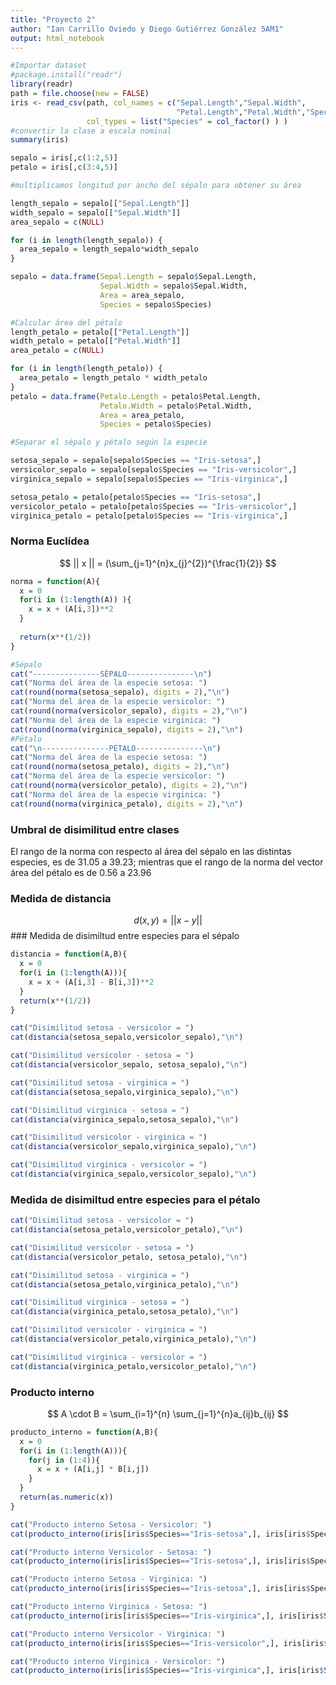 ```yaml
---
title: "Proyecto 2"
author: "Ian Carrillo Oviedo y Diego Gutiérrez González 5AM1"
output: html_notebook
---
```


 

```r

#Importar dataset
#package.install("readr")
library(readr)
path = file.choose(new = FALSE)
iris <- read_csv(path, col_names = c("Sepal.Length","Sepal.Width",
                                     "Petal.Length","Petal.Width","Species"),
                 col_types = list("Species" = col_factor() ) )
#convertir la clase a escala nominal
summary(iris)

```

```r
sepalo = iris[,c(1:2,5)]
petalo = iris[,c(3:4,5)]

#multiplicamos longitud por ancho del sépalo para obtener su área

length_sepalo = sepalo[["Sepal.Length"]]
width_sepalo = sepalo[["Sepal.Width"]]
area_sepalo = c(NULL)

for (i in length(length_sepalo)) {
  area_sepalo = length_sepalo*width_sepalo
}

sepalo = data.frame(Sepal.Length = sepalo$Sepal.Length,
                    Sepal.Width = sepalo$Sepal.Width,
                    Area = area_sepalo,
                    Species = sepalo$Species)

#Calcular área del pétalo
length_petalo = petalo[["Petal.Length"]]
width_petalo = petalo[["Petal.Width"]]
area_petalo = c(NULL)

for (i in length(length_petalo)) {
  area_petalo = length_petalo * width_petalo
}
petalo = data.frame(Petalo.Length = petalo$Petal.Length,
                    Petalo.Width = petalo$Petal.Width,
                    Area = area_petalo,
                    Species = petalo$Species)

#Separar el sépalo y pétalo según la especie

setosa_sepalo = sepalo[sepalo$Species == "Iris-setosa",]
versicolor_sepalo = sepalo[sepalo$Species == "Iris-versicolor",]
virginica_sepalo = sepalo[sepalo$Species == "Iris-virginica",]

setosa_petalo = petalo[petalo$Species == "Iris-setosa",]
versicolor_petalo = petalo[petalo$Species == "Iris-versicolor",]
virginica_petalo = petalo[petalo$Species == "Iris-virginica",]


```

### **Norma Euclídea**

$$
  || x || = (\sum_{j=1}^{n}x_{j}^{2})^{\frac{1}{2}}
$$
```r
norma = function(A){
  x = 0
  for(i in (1:length(A)) ){
    x = x + (A[i,3])**2
  }
  
  return(x**(1/2))
}

#Sépalo
cat("---------------SÉPALO---------------\n")
cat("Norma del área de la especie setosa: ")
cat(round(norma(setosa_sepalo), digits = 2),"\n")
cat("Norma del área de la especie versicolor: ")
cat(round(norma(versicolor_sepalo), digits = 2),"\n")
cat("Norma del área de la especie virginica: ")
cat(round(norma(virginica_sepalo), digits = 2),"\n")
#Pétalo
cat("\n---------------PÉTALO---------------\n")
cat("Norma del área de la especie setosa: ")
cat(round(norma(setosa_petalo), digits = 2),"\n")
cat("Norma del área de la especie versicolor: ")
cat(round(norma(versicolor_petalo), digits = 2),"\n")
cat("Norma del área de la especie virginica: ")
cat(round(norma(virginica_petalo), digits = 2),"\n")
```
### **Umbral de disimilitud entre clases**

El rango de la norma con respecto al área del sépalo en las distintas especies, es de 31.05 a 39.23; mientras que el rango de la norma del vector área del pétalo es de 0.56 a 23.96

### **Medida de distancia**

$$
d(x,y)=||x-y||
$$
### Medida de disimiltud entre especies para el sépalo
```r
distancia = function(A,B){
  x = 0
  for(i in (1:length(A))){
    x = x + (A[i,3] - B[i,3])**2
  }
  return(x**(1/2))
}

cat("Disimilitud setosa - versicolor = ")
cat(distancia(setosa_sepalo,versicolor_sepalo),"\n")

cat("Disimilitud versicolor - setosa = ")
cat(distancia(versicolor_sepalo, setosa_sepalo),"\n")

cat("Disimilitud setosa - virginica = ")
cat(distancia(setosa_sepalo,virginica_sepalo),"\n")

cat("Disimilitud virginica - setosa = ")
cat(distancia(virginica_sepalo,setosa_sepalo),"\n")

cat("Disimilitud versicolor - virginica = ")
cat(distancia(versicolor_sepalo,virginica_sepalo),"\n")

cat("Disimilitud virginica - versicolor = ")
cat(distancia(virginica_sepalo,versicolor_sepalo),"\n")
```

### Medida de disimiltud entre especies para el pétalo 

```r

cat("Disimilitud setosa - versicolor = ")
cat(distancia(setosa_petalo,versicolor_petalo),"\n")

cat("Disimilitud versicolor - setosa = ")
cat(distancia(versicolor_petalo, setosa_petalo),"\n")

cat("Disimilitud setosa - virginica = ")
cat(distancia(setosa_petalo,virginica_petalo),"\n")

cat("Disimilitud virginica - setosa = ")
cat(distancia(virginica_petalo,setosa_petalo),"\n")

cat("Disimilitud versicolor - virginica = ")
cat(distancia(versicolor_petalo,virginica_petalo),"\n")

cat("Disimilitud virginica - versicolor = ")
cat(distancia(virginica_petalo,versicolor_petalo),"\n")

```
### Producto interno 

$$
A \cdot B = \sum_{i=1}^{n} \sum_{j=1}^{n}a_{ij}b_{ij}
$$

```r
producto_interno = function(A,B){
  x = 0
  for(i in (1:length(A))){
    for(j in (1:4)){
      x = x + (A[i,j] * B[i,j])
    }
  }
  return(as.numeric(x))
}

cat("Producto interno Setosa - Versicolor: ")
cat(producto_interno(iris[iris$Species=="Iris-setosa",], iris[iris$Species=="Iris-versicolor",]),"\n")

cat("Producto interno Versicolor - Setosa: ")
cat(producto_interno(iris[iris$Species=="Iris-setosa",], iris[iris$Species=="Iris-setosa",]),"\n")

cat("Producto interno Setosa - Virginica: ")
cat(producto_interno(iris[iris$Species=="Iris-setosa",], iris[iris$Species=="Iris-virginica",]),"\n")

cat("Producto interno Virginica - Setosa: ")
cat(producto_interno(iris[iris$Species=="Iris-virginica",], iris[iris$Species=="Iris-setosa",]),"\n")

cat("Producto interno Versicolor - Virginica: ")
cat(producto_interno(iris[iris$Species=="Iris-versicolor",], iris[iris$Species=="Iris-virginica",]),"\n")

cat("Producto interno Virginica - Versicolor: ")
cat(producto_interno(iris[iris$Species=="Iris-virginica",], iris[iris$Species=="Iris-versicolor",]),"\n")
```

